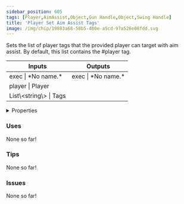 ```yaml
---
sidebar_position: 605
tags: [Player,AimAssist,Object,Gun Handle,Object,Swing Handle]
title: 'Player Set Aim Assist Tags'
image: /img/chip/19883a68-58b5-480e-a5cd-97a526e08fdd.svg
---
```


Sets the list of player tags that the provided player can target with aim assist.
By default, this list contains the #player tag.



<IChip uuid="19883a68-58b5-480e-a5cd-97a526e08fdd"/>

<table><thead><tr><th>Inputs</th><th>Outputs</th></tr></thead><tbody><tr><td>exec | *No name.*</td><td>exec | *No name.*</td></tr><tr><td>player | Player</td><td /></tr><tr><td>List\&lt;string\&gt; | Tags</td><td /></tr></tbody></table>

<details>
  <summary>Properties</summary>
  <div>
    <div>
    <table>
      <tbody>
        <tr>
          <td>Is beta required?</td>
          <td>No</td>
        </tr>
        <tr>
          <td>Is chip a trolling risk?</td>
          <td>No</td>
        </tr>
        <tr>
          <td>Is chip a role assignment risk?</td>
          <td>No</td>
        </tr>
        <tr>
          <td>Chip UUID</td>
          <td>19883a68-58b5-480e-a5cd-97a526e08fdd</td>
        </tr>
        <tr>
          <td>Room availability</td>
          <td>Available everywhere</td>
        </tr>
      </tbody>
    </table>
    </div>
  </div>
</details>

### Uses

None so far!

### Tips

None so far!

### Issues

None so far!